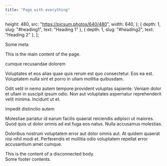 ```yaml
---
title: "Page with everything"
---
```


  height: 480,
  src: "https://picsum.photos/640/480",
  width: 640,
};
  { depth: 1, slug: "#heading1", text: "Heading 1" },
  { depth: 1, slug: "#heading2", text: "Heading 2" },
];

<Page cover={cover} feed="#feed" heading={title} toc={toc}>
  <div slot="meta">Some meta</div>
  <Fragment slot="body">
    <p>This is the main content of the page.</p>
    <Heading>cumque recusandae dolorem</Heading>
    <p>
      Voluptates et eos alias quae quis rerum est quo consectetur. Eos ea est.
      Voluptatem nulla sint et porro in ullam mollitia quibusdam.
    </p>
    <p>
      Odit velit in nemo autem tempore provident voluptas sapiente. Veniam
      dolor et ullam in suscipit ipsum odio. Non aut voluptates aspernatur
      reprehenderit velit minima. Incidunt ut et.
    </p>
    <Heading>impedit distinctio autem</Heading>
    <p>
      Molestiae pariatur id earum facilis quaerat reiciendis adipisci ut
      maiores. Quod quis ut dolor omnis ad est fuga eos natus. Nulla accusamus
      molestias.
    </p>
    <p>
      Doloribus nostrum voluptatem error aut dolor omnis aut. At quidem
      quaerat nisi nihil modi et. Perferendis et mollitia odio voluptatem
      repellat error accusantium amet cumque.
    </p>
  </Fragment>
  <div slot="disconnected-body">
    This is the content of a disconnected body.
  </div>
  <div slot="footer">Some footer contents.</div>
</Page>
